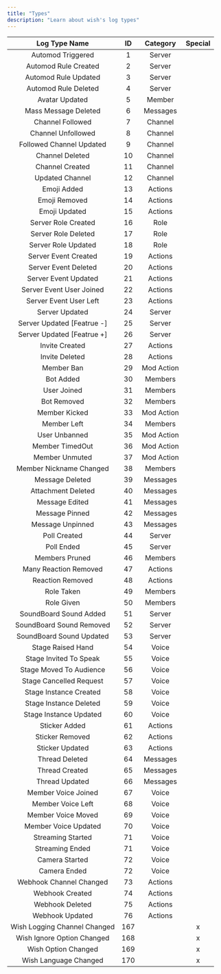 ```yaml
---
title: "Types"
description: "Learn about wish's log types"
---
```


| **Log Type Name**            | **ID** | **Category** | **Special** |
| :--------------------------: | :----: | :----------: | :---------: |
| Automod Triggered            | 1      | Server       |             |
| Automod Rule Created         | 2      | Server       |             |
| Automod Rule Updated         | 3      | Server       |             |
| Automod Rule Deleted         | 4      | Server       |             |
| Avatar Updated               | 5      | Member       |             |
| Mass Message Deleted         | 6      | Messages     |             |
| Channel Followed             | 7      | Channel      |             |
| Channel Unfollowed           | 8      | Channel      |             |
| Followed Channel Updated     | 9      | Channel      |             |
| Channel Deleted              | 10     | Channel      |             |
| Channel Created              | 11     | Channel      |             |
| Updated Channel              | 12     | Channel      |             |
| Emoji Added                  | 13     | Actions      |             |
| Emoji Removed                | 14     | Actions      |             |
| Emoji Updated                | 15     | Actions      |             |
| Server Role Created          | 16     | Role         |             |
| Server Role Deleted          | 17     | Role         |             |
| Server Role Updated          | 18     | Role         |             |
| Server Event Created         | 19     | Actions      |             |
| Server Event Deleted         | 20     | Actions      |             |
| Server Event Updated         | 21     | Actions      |             |
| Server Event User Joined     | 22     | Actions      |             |
| Server Event User Left       | 23     | Actions      |             |
| Server Updated               | 24     | Server       |             |
| Server Updated [Featrue -]   | 25     | Server       |             |
| Server Updated [Featrue \+]  | 26     | Server       |             |
| Invite Created               | 27     | Actions      |             |
| Invite Deleted               | 28     | Actions      |             |
| Member Ban                   | 29     | Mod Action   |             |
| Bot Added                    | 30     | Members      |             |
| User Joined                  | 31     | Members      |             |
| Bot Removed                  | 32     | Members      |             |
| Member Kicked                | 33     | Mod Action   |             |
| Member Left                  | 34     | Members      |             |
| User Unbanned                | 35     | Mod Action   |             |
| Member TimedOut              | 36     | Mod Action   |             |
| Member Unmuted               | 37     | Mod Action   |             |
| Member Nickname Changed      | 38     | Members      |             |
| Message Deleted              | 39     | Messages     |             |
| Attachment Deleted           | 40     | Messages     |             |
| Message Edited               | 41     | Messages     |             |
| Message Pinned               | 42     | Messages     |             |
| Message Unpinned             | 43     | Messages     |             |
| Poll Created                 | 44     | Server       |             |
| Poll Ended                   | 45     | Server       |             |
| Members Pruned               | 46     | Members      |             |
| Many Reaction Removed        | 47     | Actions      |             |
| Reaction Removed             | 48     | Actions      |             |
| Role Taken                   | 49     | Members      |             |
| Role Given                   | 50     | Members      |             |
| SoundBoard Sound Added       | 51     | Server       |             |
| SoundBoard Sound Removed     | 52     | Server       |             |
| SoundBoard Sound Updated     | 53     | Server       |             |
| Stage Raised Hand            | 54     | Voice        |             |
| Stage Invited To Speak       | 55     | Voice        |             |
| Stage Moved To Audience      | 56     | Voice        |             |
| Stage Cancelled Request      | 57     | Voice        |             |
| Stage Instance Created       | 58     | Voice        |             |
| Stage Instance Deleted       | 59     | Voice        |             |
| Stage Instance Updated       | 60     | Voice        |             |
| Sticker Added                | 61     | Actions      |             |
| Sticker Removed              | 62     | Actions      |             |
| Sticker Updated              | 63     | Actions      |             |
| Thread Deleted               | 64     | Messages     |             |
| Thread Created               | 65     | Messages     |             |
| Thread Updated               | 66     | Messages     |             |
| Member Voice Joined          | 67     | Voice        |             |
| Member Voice Left            | 68     | Voice        |             |
| Member Voice Moved           | 69     | Voice        |             |
| Member Voice Updated         | 70     | Voice        |             |
| Streaming Started            | 71     | Voice        |             |
| Streaming Ended              | 71     | Voice        |             |
| Camera Started               | 72     | Voice        |             |
| Camera Ended                 | 72     | Voice        |             |
| Webhook Channel Changed      | 73     | Actions      |             |
| Webhook Created              | 74     | Actions      |             |
| Webhook Deleted              | 75     | Actions      |             |
| Webhook Updated              | 76     | Actions      |             |
| Wish Logging Channel Changed | 167    |              | x           |
| Wish Ignore Option Changed   | 168    |              | x           |
| Wish Option Changed          | 169    |              | x           |
| Wish Language Changed        | 170    |              | x           |